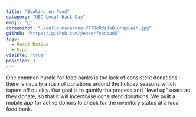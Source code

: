 ```yaml
---
title: "Banking on Food"
category: "UBC Local Hack Day"
emoji: "🎁"
screenshot: "./calle-macarone-Vl78eNdiJaQ-unsplash.jpg"
github: "https://github.com/yehee/foodbank"
tags:
  - React Native
  - Expo
visible: "true"
position: 3
---
```


One common hurdle for food banks is the lack of consistent donations &ndash; there is usually a rush of donations around the holiday seasons which tapers off quickly. Our goal is to gamify the process and "level up" users as they donate, so that it will incentivise consistent donations. We built a mobile app for active donors to check for the inventory status at a local food bank.
